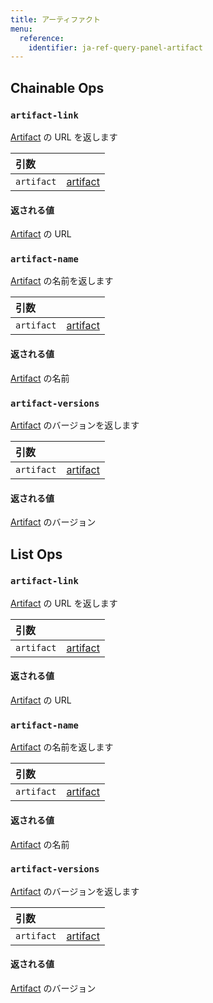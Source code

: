 ```yaml
---
title: アーティファクト
menu:
  reference:
    identifier: ja-ref-query-panel-artifact
---
```


## Chainable Ops
<h3 id="artifact-link"><code>artifact-link</code></h3>

[Artifact](/ja/models/ref/query-panel/artifact/) の URL を返します

| 引数 |  |
| :--- | :--- |
| `artifact` | [artifact](/ja/models/ref/query-panel/artifact/) |

#### 返される値
[Artifact](/ja/models/ref/query-panel/artifact/) の URL

<h3 id="artifact-name"><code>artifact-name</code></h3>

[Artifact](/ja/models/ref/query-panel/artifact/) の名前を返します

| 引数 |  |
| :--- | :--- |
| `artifact` | [artifact](/ja/models/ref/query-panel/artifact/) |

#### 返される値
[Artifact](/ja/models/ref/query-panel/artifact/) の名前

<h3 id="artifact-versions"><code>artifact-versions</code></h3>

[Artifact](/ja/models/ref/query-panel/artifact/) のバージョンを返します

| 引数 |  |
| :--- | :--- |
| `artifact` | [artifact](/ja/models/ref/query-panel/artifact/) |

#### 返される値
[Artifact](/ja/models/ref/query-panel/artifact/) のバージョン


## List Ops
<h3 id="artifact-link"><code>artifact-link</code></h3>

[Artifact](/ja/models/ref/query-panel/artifact/) の URL を返します

| 引数 |  |
| :--- | :--- |
| `artifact` | [artifact](/ja/models/ref/query-panel/artifact/) |

#### 返される値
[Artifact](/ja/models/ref/query-panel/artifact/) の URL

<h3 id="artifact-name"><code>artifact-name</code></h3>

[Artifact](/ja/models/ref/query-panel/artifact/) の名前を返します

| 引数 |  |
| :--- | :--- |
| `artifact` | [artifact](/ja/models/ref/query-panel/artifact/) |

#### 返される値
[Artifact](/ja/models/ref/query-panel/artifact/) の名前

<h3 id="artifact-versions"><code>artifact-versions</code></h3>

[Artifact](/ja/models/ref/query-panel/artifact/) のバージョンを返します

| 引数 |  |
| :--- | :--- |
| `artifact` | [artifact](/ja/models/ref/query-panel/artifact/) |

#### 返される値
[Artifact](/ja/models/ref/query-panel/artifact/) のバージョン